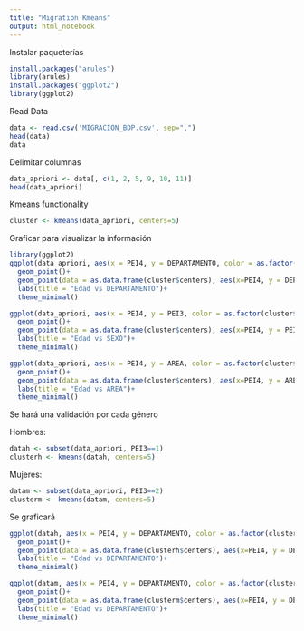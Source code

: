 ```yaml
---
title: "Migration Kmeans"
output: html_notebook
---
```


Instalar paqueterías

```r
install.packages("arules")
library(arules)
install.packages("ggplot2")
library(ggplot2)
```

Read Data

```r
data <- read.csv('MIGRACION_BDP.csv', sep=",")
head(data)
data
```

Delimitar columnas

```r
data_apriori <- data[, c(1, 2, 5, 9, 10, 11)]
head(data_apriori)
```

Kmeans functionality

```r
cluster <- kmeans(data_apriori, centers=5)
```

Graficar para visualizar la información

```r
library(ggplot2)
ggplot(data_apriori, aes(x = PEI4, y = DEPARTAMENTO, color = as.factor(cluster$cluster)))+
  geom_point()+
  geom_point(data = as.data.frame(cluster$centers), aes(x=PEI4, y = DEPARTAMENTO), color = "black", size=4, shape=17)+
  labs(title = "Edad vs DEPARTAMENTO")+
  theme_minimal()
```
```r
ggplot(data_apriori, aes(x = PEI4, y = PEI3, color = as.factor(cluster$cluster)))+
  geom_point()+
  geom_point(data = as.data.frame(cluster$centers), aes(x=PEI4, y = PEI3), color = "black", size=4, shape=17)+
  labs(title = "Edad vs SEXO")+
  theme_minimal()
```

```r
ggplot(data_apriori, aes(x = PEI4, y = AREA, color = as.factor(cluster$cluster)))+
  geom_point()+
  geom_point(data = as.data.frame(cluster$centers), aes(x=PEI4, y = AREA), color = "black", size=4, shape=17)+
  labs(title = "Edad vs AREA")+
  theme_minimal()
```

Se hará una validación por cada género

Hombres:
```r
datah <- subset(data_apriori, PEI3==1)
clusterh <- kmeans(datah, centers=5)
```
Mujeres:
```r
datam <- subset(data_apriori, PEI3==2)
clusterm <- kmeans(datam, centers=5)
```

Se graficará

```r
ggplot(datah, aes(x = PEI4, y = DEPARTAMENTO, color = as.factor(clusterh$cluster)))+
  geom_point()+
  geom_point(data = as.data.frame(clusterh$centers), aes(x=PEI4, y = DEPARTAMENTO), color = "black", size=4, shape=17)+
  labs(title = "Edad vs DEPARTAMENTO")+
  theme_minimal()

ggplot(datam, aes(x = PEI4, y = DEPARTAMENTO, color = as.factor(clusterm$cluster)))+
  geom_point()+
  geom_point(data = as.data.frame(clusterm$centers), aes(x=PEI4, y = DEPARTAMENTO), color = "black", size=4, shape=17)+
  labs(title = "Edad vs DEPARTAMENTO")+
  theme_minimal()
```

